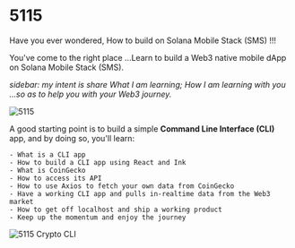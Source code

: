 
# 5115

Have you ever wondered, How to build on Solana Mobile Stack (SMS) !!!

You've come to the right place ...Learn to build a Web3 native mobile dApp on Solana Mobile Stack (SMS).

*sidebar: my intent is share What I am learning; How I am learning with you ...so as to help you with your Web3 journey.*

<Bleed>![5115](../public/_assets/5115-idea.png)</Bleed>

A good starting point is to build a simple **Command Line Interface (CLI)** app, and by doing so, you'll learn:

```
- What is a CLI app
- How to build a CLI app using React and Ink
- What is CoinGecko
- How to access its API
- How to use Axios to fetch your own data from CoinGecko
- Have a working CLI app and pulls in-realtime data from the Web3 market
- How to get off localhost and ship a working product
- Keep up the momentum and enjoy the journey
```

<Bleed>![5115 Crypto CLI](../public/_assets/5115-crypto-cli.png)</Bleed>
